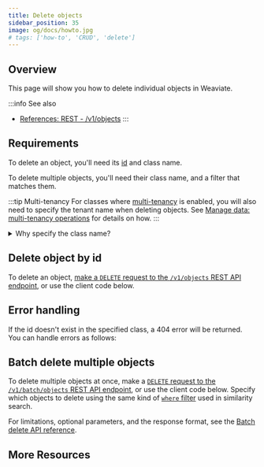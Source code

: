```yaml
---
title: Delete objects
sidebar_position: 35
image: og/docs/howto.jpg
# tags: ['how-to', 'CRUD', 'delete']
---
```



<Badges/>


## Overview

This page will show you how to delete individual objects in Weaviate.

:::info See also
- [References: REST - /v1/objects](../api/rest/objects.md#delete-a-data-object)
:::


## Requirements

To delete an object, you'll need its [id](../api/graphql/additional-properties.md#id) and class name.

To delete multiple objects, you'll need their class name, and a filter that matches them.

:::tip Multi-tenancy
For classes where [multi-tenancy](../concepts/data.md#multi-tenancy) is enabled, you will also need to specify the tenant name when deleting objects. See [Manage data: multi-tenancy operations](./multi-tenancy.md) for details on how.
:::


<details>
  <summary>Why specify the class name?</summary>
  <RestObjectsCRUDClassnameNote/>
</details>


## Delete object by id

To delete an object, [make a `DELETE` request to the `/v1/objects` REST API endpoint](../api/rest/objects.md#delete-a-data-object), or use the client code below.

<Tabs groupId="languages">
  <TabItem value="py" label="Python">
    <FilteredTextBlock
      text={PyCode}
      startMarker="# START DeleteObject"
      endMarker="# END DeleteObject"
      language="py"
    />
  </TabItem>

  <TabItem value="js" label="TypeScript">
    <FilteredTextBlock
      text={TSCode}
      startMarker="// START DeleteObject"
      endMarker="// END DeleteObject"
      language="ts"
    />
  </TabItem>
</Tabs>


## Error handling

If the id doesn't exist in the specified class, a 404 error will be returned. You can handle errors as follows:

<Tabs groupId="languages">
  <TabItem value="py" label="Python">
    <FilteredTextBlock
      text={PyCode}
      startMarker="# START DeleteError"
      endMarker="# END DeleteError"
      language="py"
    />
  </TabItem>

  <TabItem value="js" label="TypeScript">
    <FilteredTextBlock
      text={TSCode}
      startMarker="// START DeleteError"
      endMarker="// END DeleteError"
      language="ts"
    />
  </TabItem>
</Tabs>


## Batch delete multiple objects

To delete multiple objects at once, make a [`DELETE` request to the `/v1/batch/objects` REST API endpoint](../api/rest/batch.md#batch-delete), or use the client code below. Specify which objects to delete using the same kind of [`where` filter](../search/similarity.md) used in similarity search.

For limitations, optional parameters, and the response format, see the [Batch delete API reference](../api/rest/batch.md#batch-delete).


<Tabs groupId="languages">
  <TabItem value="py" label="Python">
    <FilteredTextBlock
      text={PyCode}
      startMarker="# START DeleteBatch"
      endMarker="# END DeleteBatch"
      language="py"
    />
  </TabItem>

  <TabItem value="js" label="TypeScript">
    <FilteredTextBlock
      text={TSCode}
      startMarker="// START DeleteBatch"
      endMarker="// END DeleteBatch"
      language="ts"
    />
  </TabItem>
</Tabs>


## More Resources


<DocsMoreResources />
